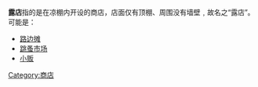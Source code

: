 {{wiktionary|露店}}
'''露店'''指的是在凉棚内开设的商店，店面仅有顶棚、周围没有墙壁﹐故名之“露店”。可能是：

* [[路边摊|路边摊]]
* [[跳蚤市场|跳蚤市场]]
* [[小贩|小贩]]

{{SIA}}

[[Category:商店|Category:商店]]